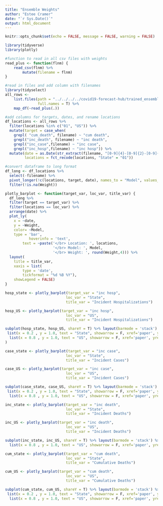 ```yaml
---
title: "Ensemble Weights"
author: "Estee Cramer"
date: "`r Sys.Date()`"
output: html_document
---
```


```r
knitr::opts_chunk$set(echo = FALSE, message = FALSE, warning = FALSE)
```

```r
library(tidyverse)
library(plotly)
```


```r
#function to read in all csv files with weights 
read_plus <- function(flnm) {
    read_csv(flnm) %>% 
        mutate(filename = flnm)
}

#read in files and add column with filenames 
library(tidyselect)
all_rows <-
    list.files(path = "../../../../covid19-forecast-hub/trained_ensemble-metadata", pattern = "*.csv", 
               full.names = T) %>% 
    map_df(~read_plus(.)) 

#add columns for targets, dates, and rename locations
df_locations <- all_rows %>% 
  filter(locations %in% c("01", "US")) %>%
  mutate(target = case_when(
    grepl( "cum_death", filename) ~ "cum death",
    grepl("inc_death", filename) ~ "inc death",
    grepl("inc_case",filename) ~ "inc case",
    grepl("inc_hosp",filename) ~ "inc hosp")) %>%
  mutate(date = as.Date(str_extract(filename, "[0-9]{4}-[0-9]{2}-[0-9]{2}"), format="%Y-%m-%d"),
         locations = fct_recode(locations, "State" = "01")) 

#convert dataframe to long format
df_long <- df_locations %>%
  select(-filename) %>%
  pivot_longer(!c(locations, target, date), names_to = "Model", values_to = "Weight") %>% 
  filter(!is.na(Weight))
```


```r
plotly_barplot <- function(target_var, loc_var, title_var) {
  df_long %>% 
  filter(target == target_var) %>%
  filter(locations == loc_var) %>%
  arrange(date) %>%
  plot_ly(
    x = ~date, 
    y = ~Weight, 
    color= ~Model,
    type = 'bar',
           hoverinfo = 'text',
        text = ~paste('</br> Location: ', locations,
                      '</br> Model: ', Model,
                      '</br> Weight: ', round(Weight,4))) %>%
  layout(
    title = title_var,
    xaxis = list(
        type = 'date',
        tickformat = "%d %B %Y"),
    showLegend = FALSE)
} 
```



```r
hosp_state <- plotly_barplot(target_var = "inc hosp",
                            loc_var = "State",
                            title_var = "Incident Hospitalizations") 

hosp_US <- plotly_barplot(target_var = "inc hosp",
                            loc_var = "US",
                            title_var = "Incident Hospitalizations") 

subplot(hosp_state, hosp_US, shareY = T) %>% layout(barmode = 'stack') %>% layout(annotations = list(
 list(x = 0.2 , y = 1.0, text = "State", showarrow = F, xref='paper', yref='paper'),
  list(x = 0.8 , y = 1.0, text = "US", showarrow = F, xref='paper', yref='paper'))
)
```

```r
case_state <- plotly_barplot(target_var = "inc case",
                            loc_var = "State",
                            title_var = "Incident Cases") 

case_US <- plotly_barplot(target_var = "inc case",
                            loc_var = "US",
                            title_var = "Incident Cases") 

subplot(case_state, case_US, shareY = T) %>% layout(barmode = 'stack') %>% layout(annotations = list(
 list(x = 0.2 , y = 1.0, text = "State", showarrow = F, xref='paper', yref='paper'),
  list(x = 0.8 , y = 1.0, text = "US", showarrow = F, xref='paper', yref='paper')))
```


```r
inc_state <- plotly_barplot(target_var = "inc death",
                            loc_var = "State",
                            title_var = "Incident Deaths") 

inc_US <- plotly_barplot(target_var = "inc death",
                            loc_var = "US",
                            title_var = "Incident Deaths") 

subplot(inc_state, inc_US, shareY = T) %>% layout(barmode = 'stack') %>% layout(barmode = 'stack') %>% layout(annotations = list(list(x = 0.2 , y = 1.0, text = "State", showarrow = F, xref='paper', yref='paper'),
  list(x = 0.8 , y = 1.0, text = "US", showarrow = F, xref='paper', yref='paper')))
```


```r
cum_state <- plotly_barplot(target_var = "cum death",
                            loc_var = "State",
                            title_var = "Cumulative Deaths") 

cum_US <- plotly_barplot(target_var = "cum death",
                            loc_var = "US",
                            title_var = "Cumulative Deaths") 

subplot(cum_state, cum_US, shareY = T) %>% layout(barmode = 'stack') %>% layout(annotations = list(
 list(x = 0.2 , y = 1.0, text = "State", showarrow = F, xref='paper', yref='paper'),
  list(x = 0.8 , y = 1.0, text = "US", showarrow = F, xref='paper', yref='paper')))
```

